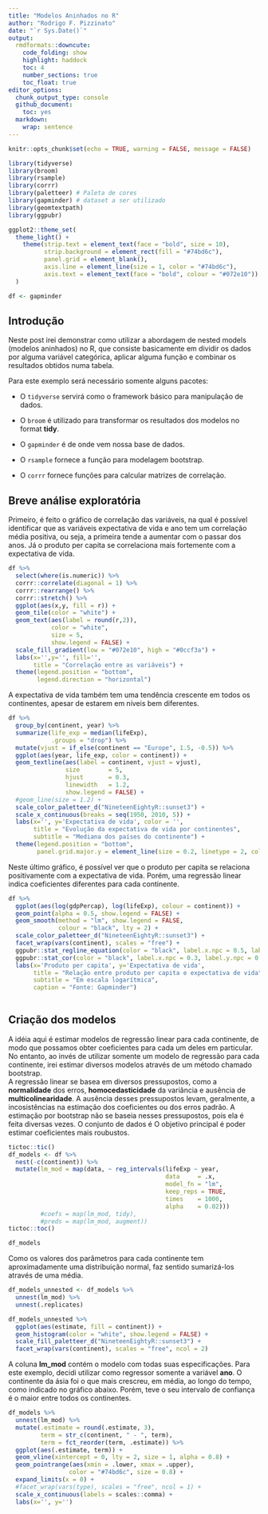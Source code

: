 ```yaml
---
title: "Modelos Aninhados no R"
author: "Rodrigo F. Pizzinato"
date: "`r Sys.Date()`"
output: 
  rmdformats::downcute:
    code_folding: show
    highlight: haddock
    toc: 4
    number_sections: true
    toc_float: true
editor_options: 
  chunk_output_type: console
  github_document: 
    toc: yes
  markdown: 
    wrap: sentence
---
```


```r
knitr::opts_chunk$set(echo = TRUE, warning = FALSE, message = FALSE)
```

```r
library(tidyverse)
library(broom)
library(rsample)
library(corrr)
library(paletteer) # Paleta de cores
library(gapminder) # dataset a ser utilizado
library(geomtextpath)
library(ggpubr)

ggplot2::theme_set(
  theme_light() + 
    theme(strip.text = element_text(face = "bold", size = 10),
          strip.background = element_rect(fill = "#74bd6c"),
          panel.grid = element_blank(),
          axis.line = element_line(size = 1, color = "#74bd6c"),
          axis.text = element_text(face = "bold", colour = "#072e10"))
  )

df <- gapminder
```

## Introdução

Neste post irei demonstrar como utilizar a abordagem de nested models (modelos aninhados) no R, que consiste basicamente em dividir os dados por alguma variável categórica, aplicar alguma função e combinar os resultados obtidos numa tabela.

Para este exemplo será necessário somente alguns pacotes:

-   O `tidyverse` servirá como o framework básico para manipulação de dados.

-   O `broom` é utilizado para transformar os resultados dos modelos no format **tidy**.

-   O `gapminder` é de onde vem nossa base de dados.

-   O `rsample` fornece a função para modelagem bootstrap.

-   O `corrr` fornece funções para calcular matrizes de correlação.

## Breve análise exploratória

Primeiro, é feito o gráfico de correlação das variáveis, na qual é possível identificar que as variáveis expectativa de vida e ano tem um correlação média positiva, ou seja, a primeira tende a aumentar com o passar dos anos.
Já o produto per capita se correlaciona mais fortemente com a expectativa de vida.

```r
df %>% 
  select(where(is.numeric)) %>% 
  corrr::correlate(diagonal = 1) %>% 
  corrr::rearrange() %>% 
  corrr::stretch() %>% 
  ggplot(aes(x,y, fill = r)) + 
  geom_tile(color = "white") +
  geom_text(aes(label = round(r,2)),
            color = "white",
            size = 5,
            show.legend = FALSE) +
  scale_fill_gradient(low = "#072e10", high = "#0ccf3a") +
  labs(x='',y='', fill='',
       title = "Correlação entre as variáveis") + 
  theme(legend.position = "bottom", 
        legend.direction = "horizontal")
```

A expectativa de vida também tem uma tendência crescente em todos os continentes, apesar de estarem em níveis bem diferentes.

```r
df %>% 
  group_by(continent, year) %>% 
  summarize(life_exp = median(lifeExp),
            .groups = "drop") %>% 
  mutate(vjust = if_else(continent == "Europe", 1.5, -0.5)) %>%  
  ggplot(aes(year, life_exp, color = continent)) + 
  geom_textline(aes(label = continent, vjust = vjust), 
                size        = 5,
                hjust       = 0.3,
                linewidth   = 1.2,
                show.legend = FALSE) +
  #geom_line(size = 1.2) +
  scale_color_paletteer_d("NineteenEightyR::sunset3") +
  scale_x_continuous(breaks = seq(1950, 2010, 5)) +
  labs(x='', y='Expectativa de vida', color = '',
       title = "Evolução da expectativa de vida por continentes",
       subtitle = "Mediana dos países do continente") +
  theme(legend.position = "bottom",
        panel.grid.major.y = element_line(size = 0.2, linetype = 2, color = "#74bd6c"))

```

Neste último gráfico, é possível ver que o produto per capita se relaciona positivamente com a expectativa de vida.
Porém, uma regressão linear indica coeficientes diferentes para cada continente.

```r
df %>% 
  ggplot(aes(log(gdpPercap), log(lifeExp), colour = continent)) +
  geom_point(alpha = 0.5, show.legend = FALSE) + 
  geom_smooth(method = "lm", show.legend = FALSE, 
              colour = "black", lty = 2) +
  scale_color_paletteer_d("NineteenEightyR::sunset3") +
  facet_wrap(vars(continent), scales = "free") +
  ggpubr::stat_regline_equation(color = "black", label.x.npc = 0.5, label.y.npc = "bottom") +
  ggpubr::stat_cor(color = "black", label.x.npc = 0.3, label.y.npc = 0.1) +
  labs(x='Produto per capita', y='Expectativa de vida', 
       title = "Relação entre produto per capita e expectativa de vida",
       subtitle = "Em escala logarítmica",
       caption = "Fonte: Gapminder")
         
```

## Criação dos modelos

A idéia aqui é estimar modelos de regressão linear para cada continente, de modo que possamos obter coeficientes para cada um deles em particular. 
No entanto, ao invés de utilizar somente um modelo de regressão para cada continente, irei estimar diversos modelos através de um método chamado bootstrap.  
A regressão linear se basea em diversos pressupostos, como a **normalidade** dos erros, **homocedasticidade** da variância e ausência de **multicolinearidade**. 
A ausência desses pressupostos levam, geralmente, a incosistências na estimação dos coeficientes ou dos erros padrão. 
A estimação por bootstrap não se baseia nesses pressupostos, pois ela é feita diversas vezes.
O conjunto de dados é
O objetivo principal é poder estimar coeficientes mais roubustos.

```r
tictoc::tic()
df_models <- df %>% 
  nest(-c(continent)) %>% 
  mutate(lm_mod = map(data, ~ reg_intervals(lifeExp ~ year, 
                                            data     = .x,
                                            model_fn = "lm",
                                            keep_reps = TRUE,
                                            times    = 1000, 
                                            alpha    = 0.02)))
         #coefs = map(lm_mod, tidy),
         #preds = map(lm_mod, augment))
tictoc::toc()

df_models 
```

Como os valores dos parâmetros para cada continente tem aproximadamente uma distribuição normal, faz sentido sumarizá-los através de uma média.

```r
df_models_unnested <- df_models %>% 
  unnest(lm_mod) %>% 
  unnest(.replicates)

df_models_unnested %>% 
  ggplot(aes(estimate, fill = continent)) +
  geom_histogram(color = "white", show.legend = FALSE) +
  scale_fill_paletteer_d("NineteenEightyR::sunset3") +
  facet_wrap(vars(continent), scales = "free", ncol = 2) 
```

A coluna **lm_mod** contém o modelo com todas suas especificações.
Para este exemplo, decidi utilizar como regressor somente a variável **ano**. 
O continente da ásia foi o que mais crescreu, em média, ao longo do tempo, como indicado no gráfico abaixo. Porém, teve o seu intervalo de confiança é o maior entre todos os continentes. 

```r
df_models %>% 
  unnest(lm_mod) %>% 
  mutate(.estimate = round(.estimate, 3),
         term = str_c(continent, " - ", term),
         term = fct_reorder(term, .estimate)) %>% 
  ggplot(aes(.estimate, term)) + 
  geom_vline(xintercept = 0, lty = 2, size = 1, alpha = 0.8) +
  geom_pointrange(aes(xmin = .lower, xmax = .upper),
                 color = "#74bd6c", size = 0.8) +
  expand_limits(x = 0) +
  #facet_wrap(vars(type), scales = "free", ncol = 1) +
  scale_x_continuous(labels = scales::comma) +
  labs(x='', y='')
```

